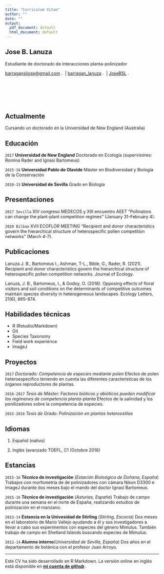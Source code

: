 ```yaml
---
title: "Curriculum Vitae"
author: ""
date: ""
output:
  pdf_document: default
  html_document: default
---
```


## Jose B. Lanuza
Estudiante de doctorado de interacciones planta-polinizador

[barragansljose@gmail.com](https://mail.google.com/mail/u/0/#inbox) ![](gmaillogo.png){ width=2.5% }| [barragan_lanuza](https://twitter.com/?lang=es) ![](twitterlogo.png){ width=2.5% }|
[JoseBSL](https://github.com/JoseBSL) ![](gitlogo.png){ width=2.5% }



## Actualmente

Cursando un doctorado en la Universidad de New England (Australia)


## Educación

`2017`
__Universidad de New England__ Doctorado en Ecología (supervisores: Romina Rader and Ignasi Bartomeus)

`2015-16`
__Universidad Pablo de Olavide__ Máster en Biodiversidad y Biología de la Conservación 

`2010-15`
__Universidad de Sevilla__ Grado en Biología


## Presentaciones

`2017 Sevilla` XIV congreso MEDECOS y XIII encuentro AEET "Pollinators can change the plant-plant competition regimes" (January 31-February 4).

`2020 Bilbao` XVII ECOFLOR MEETING "Recipient and donor characteristics govern the hierarchical structure of heterospecific pollen competition networks" (March 4-7).


## Publicaciones

Lanuza J. B., Bartomeus I., Ashman, T-L., Bible, G., Rader, R. (2021). Recipient and donor characteristics govern the hierarchical structure of heterospecific pollen competition networks. Journal of Ecology. 

Lanuza, J. B., Bartomeus, I., & Godoy, O. (2018). Opposing effects of floral visitors and soil conditions on the determinants of competitive outcomes maintain species diversity in heterogeneous landscapes. Ecology Letters, 21(6), 865-874.


## Habilidades técnicas

* R (Rstudio/Markdown)
* Git
* Species Taxonomy 
* Field work experience 
* ImageJ


## Proyectos

`2017` _Doctorado: Competencia de especies mediante polen_ 
Efectos de polen heteroespecifico teniendo en cuenta las diferentes características de los órganos reproductores de plantas.

`2016-2017` _Tesis de Máster: Factores bióticos y abióticos pueden modificar los regímenes de competencia planta-planta_ 
Efectos de la salinidad y los ponilizadores sobre la competencia de especies.

`2015-2016` _Tesis de Grado: Polinización en plantas heteroestilas_

## Idiomas 

1. Español (nativo)

2. Inglés (avanzado TOEFL, C1 (Octobre 2016) 


## Estancias

`2015-16`
__Técnico de investigación__ (_Estación Bioloógica de Doñana, España_)
Trabajos con morfometría de de polinizadores con cámara Nikon D3300 e ImageJ durante dos meses bajo el mando del doctor Ignasi Bartomeus.

`2015-16`
__Técnico de investigación__ (_Asturias, España_)
Trabajo de campo durante una semana en el norte de España, realizando estudios de polinización en el manzano.

`2013-14`
__Estancia en la Univesidad de Stirling__ (_Stirling, Escocia_)
Dos meses en el laboratorio de Mario Vallejo ayudando a él y sus investigadores a llevar a cabo sus experimentos con especies del género Mimulus. También trabajo de campo en Shetland Islands buscando especies de Mimulus.

`2012-14`
__Alumno interno__(_Universidad de Sevilla, España_)
Dos años en el departamento de botánica con el profesor Juan Arroyo.

-----

Este CV ha sido desarrollado en R Markdown. La versión online en inglés está disponible en [__mi cuenta de github__](https://github.com/JoseBSL/CV/blob/master/cv.Rmd) ![](gitlogo.png){ width=2.5% }










